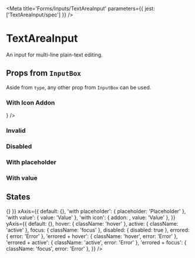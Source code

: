 

<Meta title='Forms/Inputs/TextAreaInput' parameters={{ jest: ['TextAreaInput/spec'] }} />

# TextAreaInput

An input for multi-line plain-text editing.

<Preview>
  <Story name='Default'>
    <TextAreaInput />
  </Story>
</Preview>

<Props of={TextAreaInput} />

## Props from <LinkTo kind='Forms|InputBox' story='Default Story'>`InputBox`</LinkTo>

Aside from `type`, any other prop from <LinkTo kind='Forms|InputBox' story='Default Story'>`InputBox`</LinkTo> can be
used.

### With Icon Addon

<Preview>
  <Story name='With Icon Addon'>
    <TextAreaInput addon={<Icon name='send' size='x20' />} />
  </Story>
</Preview>

### Invalid

<Preview>
  <Story name='Invalid'>
    <TextAreaInput error='Error' />
  </Story>
</Preview>

### Disabled

<Preview>
  <Story name='Disabled'>
    <TextAreaInput disabled />
  </Story>
</Preview>

### With placeholder

<Preview>
  <Story name='With Placeholder'>
    <TextAreaInput placeholder='Placeholder' />
  </Story>
</Preview>

### With value

<Preview>
  <Story name='With Value'>
    <TextAreaInput defaultValue={'Roses are red\nViolets are blue'} />
  </Story>
</Preview>

## States

<Story name='States'>
  <PropsVariationSection
    component={TextAreaInput}
    common={{ onChange: () => {} }}
    xAxis={{
      default: {},
      'with placeholder': { placeholder: 'Placeholder' },
      'with value': { value: 'Value' },
      'with icon': { addon: <Icon name='edit' size='x20' />, value: 'Value' },
    }}
    yAxis={{
      default: {},
      hover: { className: 'hover' },
      active: { className: 'active' },
      focus: { className: 'focus' },
      disabled: { disabled: true },
      errored: { error: 'Error' },
      'errored + hover': { className: 'hover', error: 'Error' },
      'errored + active': { className: 'active', error: 'Error' },
      'errored + focus': { className: 'focus', error: 'Error' },
    }}
  />
</Story>
